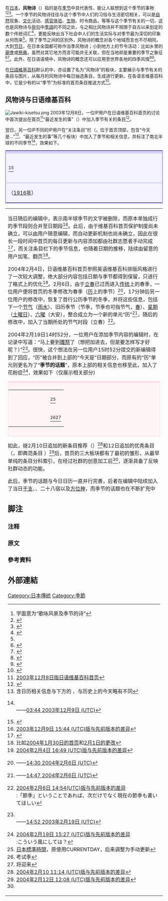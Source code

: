 {{noteTA
|G1=IT
|1 = zh-cn:志愿者; zh-hk:義工; zh-tw:志工;
}}

在[[日本|日本]]，'''风物诗'''（{{jpn|j=風物詩|hg=ふうぶつし|rm=fūbutsushi}}）指的是在[[季节|季节]]中具代表性、能让人联想到这个季节的事物<ref group="注">字面意为“歌咏风景及季节的诗”</ref><ref>{{cite book |publisher=[[小學館|小學館]] |editor=松村明、池上秋彦、金田弘、杉崎一雄、鈴木丹士郎、中嶋尚、林巨樹、飛田良文、田中牧郎、曽根脩 |title=デジタル大辞泉 |edition=2020-08版 |url=https://daijisen.jp/digital/index.html |access-date=2021-02-14 |archive-date=2021-01-22 |archive-url=https://web.archive.org/web/20210122191503/https://daijisen.jp/digital/index.html |dead-url=no }}</ref><ref name="ok">{{cite web |url=https://nostalgicjapan.net/%E9%A2%A8%E7%89%A9%E8%A9%A9/ |script-title=ja:風物詩ー日本人が慣れ親しむ季節ごとに味わう雰囲気 |author=花岡ゆかり |website=Nostalgic Japan　古き良き時代を愛する日本図鑑 |accessdate=2021-02-14 |archive-date=2021-01-26 |archive-url=https://web.archive.org/web/20210126024030/https://nostalgicjapan.net/%E9%A2%A8%E7%89%A9%E8%A9%A9/ |dead-url=no }}</ref>。一个季节的风物诗往往与这个季节中人们的习俗与生活密切相关，可以是[[自然|自然]]现象、[[文化|文化]]活动、[[感覺|感官体验]]、[[生物|生物]]、时令商品，等等与这个季节有关的一切，这也是风物诗与[[俳句|俳句]]中[[季語|季語]]的不同之处，与之相比风物诗并不局限于自古以来划定的数个传统词汇<ref>{{cite web |url=https://www.oita-press.co.jp/1030000000/2030410000/NP2020061901001337?pagn=1 |script-title=ja:新型コロナウイルスで「秋の風物詩」も中止に ３５回も開催、国民に定着したＦ１日本ＧＰ |publisher={{tsl|ja|大分合同新聞}} |date=2020-06-19 |accessdate=2021-02-14 }}</ref>，更能反映出当下社会中人们的生活实际与对季节最为深切的印象从何而来<ref name="ok"/>。除了季节之间的区别外，风物诗的概念对各个地域而言也不尽相同，大到[[节日|节日]]，在日本全国都可称作当季风物诗；小到地方上的节令活动：比如乡里的[[廟會|廟會]]或[[祭_(日本)|祭典]]，虽然对其它地方而言可能并无关联，但在当地却是重要的季节之象征<ref>{{cite web |url=https://study-z.net/100028243 |script-title=ja:「風物詩」の意味と使い方・例文・4つの言い換え表現情報誌で10年超の現役ライターがサクッと解説！ |author=稲葉右左戯 |accessdate=2021-02-14 |archive-date=2021-12-01 |archive-url=https://web.archive.org/web/20211201221200/https://study-z.net/100028243 |dead-url=no }}</ref><ref>{{cite book |author=汪涌豪 |date=2014-01-02 |title=《知日的風景：世相、人物與書情》 |publisher=香港中和出版有限公司 |page=52 |isbn=9888200844 }}</ref>。此外，在日语语境中，风物诗的概念还可以应用至世界各地的四季风情<ref>{{cite web |url=https://www.tour.ne.jp/blog/travelko/89321/ |script-title=ja:【南アフリカ】春の風物詩！街中が藤色に染まるジャカランダを観てきました♪ |author=トラベルコちゃん |date=2014-11-20 |accessdate=2021-02-14 |archive-date=2017-07-23 |archive-url=https://web.archive.org/web/20170723041058/http://www.tour.ne.jp/blog/travelko/89321/ |dead-url=no }}</ref><ref>{{cite web |url=https://www.ab-road.net/europe/russian/moscow/guide/05132.html |script-title=ja:モスクワの秋の風物詩、はちみつ市開催！ |author=西川さや香 |date=2010-10-26 |accessdate=2021-02-14 |archive-url=https://web.archive.org/web/20200805201636/https://www.ab-road.net/europe/russian/moscow/guide/05132.html|archive-date=2020-08-05|dead-url=yes}}</ref>。

{{Gallery2
| align        = center
| footer       =
| style        =
| state        =
| height       =
| width        =
| captionstyle =
| File:Mary's_chocates_gift_box,_made_in_Japan.jpg
 | alt1=一盒巧克力
 | [[情人节|情人节]]——2月<ref>{{Cite web |url=https://ja.wikipedia.org/wiki/Wikipedia:%E5%AD%A3%E7%AF%80%E3%81%AE%E7%94%BB%E5%83%8F_2%E6%9C%88 |title=Wikipedia:季節の画像 2月 |access-date=2021-02-14 |archive-date=2015-10-09 |archive-url=https://web.archive.org/web/20151009150215/https://ja.wikipedia.org/wiki/Wikipedia:%E5%AD%A3%E7%AF%80%E3%81%AE%E7%94%BB%E5%83%8F_2%E6%9C%88 |dead-url=no }}</ref>
| File:A birthday of Buddha,hanamatsuri,kanpukuji-temple,katori-city,japan.JPG 
 | alt2=龛中的一尊释迦诞生立像
 | [[佛誕|佛誕]]——4月<ref>{{Cite web |url=https://ja.wikipedia.org/wiki/Wikipedia:%E5%AD%A3%E7%AF%80%E3%81%AE%E7%94%BB%E5%83%8F_4%E6%9C%88 |title=Wikipedia:季節の画像 4月 |access-date=2021-02-14 |archive-date=2015-09-28 |archive-url=https://web.archive.org/web/20150928003204/https://ja.wikipedia.org/wiki/Wikipedia:%E5%AD%A3%E7%AF%80%E3%81%AE%E7%94%BB%E5%83%8F_4%E6%9C%88 |dead-url=no }}</ref>
| File:Ryounkaku_destruction_Great_Kanto_earthquake.jpg
 | alt3=关东震灾绘画
 | {{tsl|ja|防災の日|防灾日 (日本)|防灾之日}}（[[關東大地震#防災日|关东大地震纪念日]]）——9月<ref>{{Cite web |url=https://ja.wikipedia.org/wiki/Wikipedia:%E5%AD%A3%E7%AF%80%E3%81%AE%E7%94%BB%E5%83%8F_9%E6%9C%88 |title=Wikipedia:季節の画像 9月 |access-date=2021-02-14 |archive-date=2015-10-09 |archive-url=https://web.archive.org/web/20151009042646/https://ja.wikipedia.org/wiki/Wikipedia:%E5%AD%A3%E7%AF%80%E3%81%AE%E7%94%BB%E5%83%8F_9%E6%9C%88 |dead-url=no }}</ref>
| File:Wikipe-tan_mopping.svg
| alt4=:维基娘扫除中
 | {{tsl|ja|掃除|家务清洁|大扫除}}——12月<ref>{{Cite web |url=https://ja.wikipedia.org/wiki/Wikipedia:%E5%AD%A3%E7%AF%80%E3%81%AE%E7%94%BB%E5%83%8F_12%E6%9C%88 |title=Wikipedia:季節の画像 12月 |access-date=2021-02-14 |archive-date=2017-02-15 |archive-url=https://web.archive.org/web/20170215184018/https://ja.wikipedia.org/wiki/Wikipedia:%E5%AD%A3%E7%AF%80%E3%81%AE%E7%94%BB%E5%83%8F_12%E6%9C%88 |dead-url=no }}</ref>
}}

{{Gallery2
| align        = center
| footer       =
| style        =
| state        =
| height       =
| width        =
| captionstyle =
| File:SPRING_COLORS_7.jpg
 | alt1=蒲公英
 | [[蒲公英|蒲公英]]——春<ref>{{Cite web |url=https://ja.wikipedia.org/wiki/Wikipedia:%E5%AD%A3%E7%AF%80%E3%81%AE%E7%94%BB%E5%83%8F_3%E6%9C%88 |title=Wikipedia:季節の画像 3月 |access-date=2021-02-14 |archive-date=2015-09-27 |archive-url=https://web.archive.org/web/20150927091248/https://ja.wikipedia.org/wiki/Wikipedia:%E5%AD%A3%E7%AF%80%E3%81%AE%E7%94%BB%E5%83%8F_3%E6%9C%88 |dead-url=no }}</ref>
| File:Nihon-amagaeru.JPG
 | alt2=一只蛙
 | [[东北雨蛙|雨蛙]]——夏<ref>{{Cite web |url=https://ja.wikipedia.org/wiki/Wikipedia:%E5%AD%A3%E7%AF%80%E3%81%AE%E7%94%BB%E5%83%8F_7%E6%9C%88 |title=Wikipedia:季節の画像 7月 |access-date=2021-02-14 |archive-date=2015-10-09 |archive-url=https://web.archive.org/web/20151009013031/https://ja.wikipedia.org/wiki/Wikipedia:%E5%AD%A3%E7%AF%80%E3%81%AE%E7%94%BB%E5%83%8F_7%E6%9C%88 |dead-url=no }}</ref>
| File:2006-11-16Castanea_sativa03.jpg
 | alt3=欧洲栗的坚果
 | [[欧洲栗|栗子]]——秋<ref>{{Cite web |url=https://ja.wikipedia.org/wiki/Wikipedia:%E5%AD%A3%E7%AF%80%E3%81%AE%E7%94%BB%E5%83%8F_10%E6%9C%88 |title=Wikipedia:季節の画像 10月 |access-date=2021-02-14 |archive-date=2015-09-27 |archive-url=https://web.archive.org/web/20150927032923/https://ja.wikipedia.org/wiki/Wikipedia:%E5%AD%A3%E7%AF%80%E3%81%AE%E7%94%BB%E5%83%8F_10%E6%9C%88 |dead-url=no }}</ref>
| File:A_Winter's_Tale.jpg 
| alt4=:冬日雾凇
 | [[雾凇|雾凇]]——冬<ref>{{Cite web |url=https://ja.wikipedia.org/wiki/Wikipedia:%E5%AD%A3%E7%AF%80%E3%81%AE%E7%94%BB%E5%83%8F_1%E6%9C%88 |title=Wikipedia:季節の画像 1月 |access-date=2021-02-14 |archive-date=2015-09-27 |archive-url=https://web.archive.org/web/20150927075519/https://ja.wikipedia.org/wiki/Wikipedia:%E5%AD%A3%E7%AF%80%E3%81%AE%E7%94%BB%E5%83%8F_1%E6%9C%88 |dead-url=no }}</ref>
}}

{{Gallery2
| align        = center
| footer       =
| style        =
| state        =
| height       =
| width        =
| captionstyle =
| File:2020-04-07_Prunus_×_yedoensis_Tambasasayama,Hyogo(丹波篠山市篠山川のソメイヨシノ)DSCF2986☆彡.jpg
 | alt1=染井吉野樱
 | [[樱花|樱]]
| File:Phoenix_Fireworks_at_Nagaoka_Festival_2011.JPG
 | alt2=夜空烟火
 | [[烟火|花火]]
| File:Autumn_Koyasan_Wakayama01s5s3200.jpg
 | alt3=道旁树满红叶
 | [[秋叶|红叶]]
| File:Ja-hokkaido-sohyamisaki-1.jpg
| alt4=:观日出的人
 | {{lj|新年初阳|初日の出}}
}}

在[[日語維基百科|日語維基百科]]默认的{{lj|Wikipedia:メインページ|Wikipedia:メインページ|首页}}中，亦设置了名为“风物诗”的板块，主要展示与季节有关的条目与{{tsl|ja|Wikipedia:季節の画像投票所|Wikipedia:季节的图片推荐/候选|获选}}图片，从每月的风物诗{{tsl|ja|Wikipedia:季節の話題|Wikipedia:季节的话题|条目池}}中每日抽选条目，生成{{tsl|ja|Template:季節の話題|Template:季节的话题|模板}}进行更新。在各语言维基百科中，它是少有的以“季节”为标准的首页条目推送方式<ref>{{Cite web |url=https://ja.wikipedia.org/wiki/Wikipedia:%E5%AD%A3%E7%AF%80%E3%81%AE%E8%A9%B1%E9%A1%8C |title=Wikipedia:季節の話題 |access-date=2021-02-15 |archive-date=2021-01-27 |archive-url=https://web.archive.org/web/20210127181314/https://ja.wikipedia.org/wiki/Wikipedia:%E5%AD%A3%E7%AF%80%E3%81%AE%E8%A9%B1%E9%A1%8C |dead-url=no }}</ref>。

== 风物诗与日语维基百科 ==
{{Incomplete|章节}}
{{UTC-time|协调世界时|}}
[[File:Jawiki-kisetsu.png|thumb]]
2003年12月8日，一位IP用户在日语维基百科首页的讨论中首次提出在首页<ref>[https://ja.wikipedia.org/w/index.php?title=%E3%83%A1%E3%82%A4%E3%83%B3%E3%83%9A%E3%83%BC%E3%82%B8&oldid=1875848 2003年12月8日版日语维基百科首页]</ref>“最近发生的事”（{{lang|ja|最近の出来事}}）中加入季节有关的条目<ref group="原">
{{Cquote|{{lang|ja|季節ものの記事を「最近の出来事」に入れたいですね。[[利用者:210.230.239.83|210.230.239.83]] 08:53 2003年12月8日 (UTC)}}<br>
:{{lang|ja|賛成します。{{link-ja|利用者:Araisyohei|利用者:Araisyohei|Araisyohei}} 14:18 2003年12月8日 (UTC)
}}|[https://ja.wikipedia.org/wiki/%E3%83%8E%E3%83%BC%E3%83%88:%E3%83%A1%E3%82%A4%E3%83%B3%E3%83%9A%E3%83%BC%E3%82%B8/%E9%81%8E%E5%8E%BB%E3%83%AD%E3%82%B02003%E5%B9%B49%E6%9C%88_-_2003%E5%B9%B412%E6%9C%88#%E6%9C%80%E8%BF%91%E3%81%AE%E5%87%BA%E6%9D%A5%E4%BA%8B {{lang|ja|<nowiki>ノート:メインページ/最近の出来事</nowiki>}}]}}
</ref>。

翌日，另一位IP不同的IP用户在“关注条目”栏（{{lang|ja|注目の記事}}，位于首页顶部，包含“今天是...”<ref group="注">含日历相关信息与下方的 {{lang|ja|今日は何の日}} ，与历史上的今天略有不同</ref>、“最近发生的事”等几个板块）中加入了季节和相关信息，并标注了南北半球的不同季节<ref group="原">{{Cquote|{{lang|ja|[[季節|季節]]:[[冬|冬]] - （南半球では[[夏|夏]]）:クリスマスシーズン。<br>{{tsl|ja|特別:投稿記録/202.13.160.44|202.13.160.44}} 季節を追加してみる　（スタイルが悪いので修正者誰か。}}}}<br />——[https://ja.wikipedia.org/w/index.php?title=%E3%83%A1%E3%82%A4%E3%83%B3%E3%83%9A%E3%83%BC%E3%82%B8&oldid=1875850 03:44 2003年12月9日 (UTC)]</ref>，效果如下。

<table border="0" cellpadding="5" cellspacing="0" align="center" style="border-width:2px;border-color:#9999ff;border-style:solid;margin-top:8px;margin-bottom:8px;"><tr><td width="520" align="center" valign="middle" style="border-bottom-style:solid;border-bottom-width:1px;border-color:#9999ff;background-color:#ddddff;">{{lang|ja|'''注目の記事'''}}</td></tr><tr><td width="520" align="left" valign="top" style="background-color:#f3f3ff;border-bottom-style:solid;border-bottom-width:1px;border-color:#9999ff;">
{{lang|ja|'''[[Portal:新闻动态|最近の出来事]] 今日は、[[2003年|2003年]][[12月9日|12月9日]]:'''}}<br>
{{lang|ja|[[季節|季節]]:[[冬|冬]] - （南半球では[[夏|夏]]）:クリスマスシーズン}}<ref group="注">{{tsl|en|Christmas and holiday season|圣诞季}}</ref><br>
{{lang|ja|[[対日テロ|対日テロ]] - [[自衛隊|自衛隊]]の[[伊拉克|イラク]]派遣問題 - [[自殺攻擊|自爆テロ]] - [[北朝鮮|北朝鮮]]・[[六方会谈|六者会合]] - [[格鲁吉亚|グルジア]]・[[摩尔多瓦|モルドヴァ]] - [[伊朗|イラン]]・[[国际原子能机构|国際原子力機関]] -  [[韓国|韓国]]・[[特別検察官設置法|特別検察官設置法]]}}<br>
</td></tr><tr><td width="520" align="left" valign="top" style="background-color:#f3f3ff;">
{{lang|ja|'''今日は何の日:'''
[[夏目漱石|夏目漱石]]没}}（[[1916年|1916年]]）
</td></tr></table><table border="0" cellspacing="5" cellpadding="2"><tr><td align="left" valign="top" style="margin-right:16px">

当日随后的编辑中，表示南半球季节的文字被删除，而原本单独成行的季节段则合并至日期段<ref>[https://ja.wikipedia.org/w/index.php?title=%E3%83%A1%E3%82%A4%E3%83%B3%E3%83%9A%E3%83%BC%E3%82%B8&diff=1875854&oldid=1875853 2003年12月9日 15:44 (UTC)版与先前版本的差异]</ref>。此后，由于维基百科首页保护制度尚未确立，可以由用户随意编辑，而自动更新机制也尚未确立，因此在很长一段时间中首页的每日更新与内容添加都由社群志愿者手动完成<ref name="kd">{{Cite web |url=https://ja.wikipedia.org/wiki/Wikipedia:%E3%83%A1%E3%82%A4%E3%83%B3%E3%83%9A%E3%83%BC%E3%82%B8%E3%81%AE%E6%94%B9%E8%A8%82#2002%E5%B9%B4-2004%E5%B9%B4_%E6%97%A5%E6%9C%AC%E8%AA%9E%E7%89%88%E7%99%BA%E8%B6%B3%E3%81%8B%E3%82%89%E4%BF%9D%E8%AD%B7%E3%81%BE%E3%81%A7 |title=Wikipedia:メインページの改訂 |access-date=2021-02-15 |archive-date=2020-09-26 |archive-url=https://web.archive.org/web/20200926132227/https://ja.wikipedia.org/wiki/Wikipedia:%E3%83%A1%E3%82%A4%E3%83%B3%E3%83%9A%E3%83%BC%E3%82%B8%E3%81%AE%E6%94%B9%E8%A8%82#2002%E5%B9%B4-2004%E5%B9%B4_%E6%97%A5%E6%9C%AC%E8%AA%9E%E7%89%88%E7%99%BA%E8%B6%B3%E3%81%8B%E3%82%89%E4%BF%9D%E8%AD%B7%E3%81%BE%E3%81%A7 |dead-url=no }}</ref>，而关注条目栏下的季节信息，也随着日期的推移，陆续由留意的用户加笔、翻页<ref>比如[https://ja.wikipedia.org/w/index.php?title=%E3%83%A1%E3%82%A4%E3%83%B3%E3%83%9A%E3%83%BC%E3%82%B8&oldid=1876104 2004年1月30日的首页]和[https://ja.wikipedia.org/w/index.php?title=%E3%83%A1%E3%82%A4%E3%83%B3%E3%83%9A%E3%83%BC%E3%82%B8&diff=1876116&oldid=1876115 2月1日的更改]</ref>。

2004年2月4日，日语维基百科首页参照英语维基百科排版风格进行了一次较大调整，绝大部分内容包括日期与季节都得到保留，只进行了格式上的优化<ref>[https://ja.wikipedia.org/w/index.php?title=%E3%83%A1%E3%82%A4%E3%83%B3%E3%83%9A%E3%83%BC%E3%82%B8&diff=prev&oldid=1876140 2004年2月4日 16:49 (UTC)版与先前版本的差异]</ref>。2月6日，由于[[立春|立春]]已过而进入[[農曆|传统]]上的春季，一位用户便将首页的冬季修改为春季（[[历法|历]]上的季节）<ref group="原">{{Cquote|'''今日は''':<br/>    [[2004年|2004年]]'''[[2月6日|2月6日]]''': [[历法|暦]]上の[[季節|季節]]:[[春|春]] - [[入学考试|受験]]シーズン - もうすぐ[[情人节|バレンタインデー]]<br />{{tsl|ja|利用者:Araisyohei||Araisyohei}}}}——[https://ja.wikipedia.org/w/index.php?title=%E3%83%A1%E3%82%A4%E3%83%B3%E3%83%9A%E3%83%BC%E3%82%B8&oldid=1876158 14:30 2004年2月6日 (UTC)]</ref>，17分钟后另一位用户的修改中，恢复了首行公历季节的冬季，并将这些信息，包括下一个[[节气|节气]]（[[雨水|雨水]]）、旧历季节（节季，节季也可指节气，[[春|春]]）、[[星期|星期]]（[[星期六|土曜日]]）、[[六曜|六曜]]（大安），整合成立为一个新的单元“历”<ref group="原">{{Cquote|'''今日は''':<br />    [[2004年|2004年]]'''[[2月6日|2月6日]]''': [[季節|季節]]:[[冬|冬]] - [[入学考试|受験]]シーズン - もうすぐ[[情人节|バレンタインデー]]<br />'''暦''':    [[星期六|土曜日]] - [[六曜|大安]] - [[节气|節季]]:[[春|春]] - [[雨水|雨水]]まであと12日<br />{{tsl|ja|利用者:Sampo||Sampo}} 季節はあくまで冬ですから}}——[https://ja.wikipedia.org/w/index.php?title=%E3%83%A1%E3%82%A4%E3%83%B3%E3%83%9A%E3%83%BC%E3%82%B8&diff=prev&oldid=1876159 14:47 2004年2月6日 (UTC)] </ref>，随后的修改中，加入了当期所处的节气时段（立春）<ref>[https://ja.wikipedia.org/w/index.php?title=%E3%83%A1%E3%82%A4%E3%83%B3%E3%83%9A%E3%83%BC%E3%82%B8&diff=next&oldid=1876160 2004年2月6日 14:54(UTC)版与先前版本的差异]<br />{{tsl|ja|利用者:Nnh||Nnh}}:「節季」ということであれば、次だけでなく現在の節季も書いてほしい</ref>。

2004年2月19日14时52分，一位用户在添加季节内容的编辑时，在记录中写道：“马上要到[[雛祭|雛祭]]了（想把{{tsl|ja|花粉症|花粉过敏|花粉症}}加进去，但是要怎样写才好呢？）”<ref group="原">{{Cquote|[[2004年|2004年]]'''[[2月19日|2月19日]]''': [[季節|季節]]:[[冬|冬]] - [[入学考试|受験]]シーズン - もうすぐ[[雛祭|雛祭り]]<br />{{tsl|ja|利用者:Nnh||Nnh}} もうすぐ[[雛祭|雛祭り]]（{{tsl|ja|花粉症|花粉过敏|花粉症}}を入れたいのですが、どこに入れれば良いでしょうか）}}<br />——[https://ja.wikipedia.org/w/index.php?title=%E3%83%A1%E3%82%A4%E3%83%B3%E3%83%9A%E3%83%BC%E3%82%B8&diff=1876282&oldid=1876281 14:52 2003年2月19日 (UTC)]</ref>。很快，这个想法在另一位用户15时52分提交的新编辑得到了回应，“历”被合并到上部的“今天是”日期部分，而原有的“历”单元则更名为了“'''季节的话题'''”，原本上部的相关信息也移至此，加入了花粉症<ref>[https://ja.wikipedia.org/w/index.php?title=%E3%83%A1%E3%82%A4%E3%83%B3%E3%83%9A%E3%83%BC%E3%82%B8&diff=next&oldid=1876282 2004年2月19日 15:27 (UTC)版与先前版本的差异]<br />{{tsl|ja|利用者:Sampo||Sampo}}:こういう風にしては？</ref>，效果如下（仅展示相关部分)
<div style="clear: both; border: 2px solid #ffe2e2; margin: 0em; background-color: #fff5f5; padding-bottom: 0.5em;">
<div style="background: #ffe2e2; padding-top: 0.1em; padding-bottom: 0.1em; text-align: center; font-size: larger; width: 100%"></div>
<div style="padding-top: 0.4em; padding-bottom: 0.3em;"><table border=0 align="center" cellpadding="0" cellspacing="0">
<tr>
<td valign="top" align="right" style="width:110px">{{lang|ja|'''今日は''':}} </td>
<td>

{{lang|ja|[[2004年|2004年]]'''[[2月20日|2月20日]]'''}}<ref group="注">[[日本標準時間|日本標準時間]]，原使用CURRENTDAY，后来调整为手动更新</ref>{{lang|ja|：[[星期五|金曜日]] - [[六曜|友引]] -{[[节气|節気]]}-:[[雨水|雨水]]([[春|春]]) -{[[惊蛰|啓蟄まであと14日]]}-}}
</td>
</tr>
<tr>
<td valign="top" align="right">{{lang|ja|'''[[季節|季節]]の話題''':}} </td>
<td>
{{lang|ja|[[冬|冬]] - [[入学考试|受験]]シーズン}}<ref group="注">考试季</ref>{{lang|ja| - もうすぐ}}<ref group="注">将迎来</ref>{{lang|ja|[[雛祭|雛祭り]] - {{tsl|ja|花粉症|花粉过敏|花粉症}}}}
</td>
</tr>
</table></div></div>

如此，继2月10日追加的新条目推荐（{{lang|ja|新しい記事}}）<ref>[https://ja.wikipedia.org/w/index.php?title=%E3%83%A1%E3%82%A4%E3%83%B3%E3%83%9A%E3%83%BC%E3%82%B8&diff=prev&oldid=1876188 2004年2月10 11:14 (UTC)版与先前版本的差异]</ref>和12日追加的优秀条目（{{lang|ja|優れた記事}}，即典范条目 {{lang|ja|秀逸な記事}}）<ref>[https://ja.wikipedia.org/w/index.php?title=%E3%83%A1%E3%82%A4%E3%83%B3%E3%83%9A%E3%83%BC%E3%82%B8&diff=next&oldid=1876205 2004年2月12日 12:08 (UTC)版与先前版本的差异]</ref>后，首页的三大板块都有了最初的雏形，从最早单纯的条目分科索引，在经过社群的创意加工后<ref name="kd"/>，逐渐具备了反映社群动态的功能。

此后，季节的话题与今日日历一直并行完善，后者在编辑中陆续加入了当日[[干支|干支]]、{{lj|九星}}、二十八宿以及[[方位神_(日本)|方位神]]，而季节的话题也在不断扩充中

== 脚注 ==

=== 注释 ===
{{reflist|group="注"}}

=== 原文 ===
{{reflist|group="原"}}

=== 參考資料 ===
{{Reflist|2}}

== 外部連結 ==


[[Category:日本傳統|Category:日本傳統]]
[[Category:季節|Category:季節]]